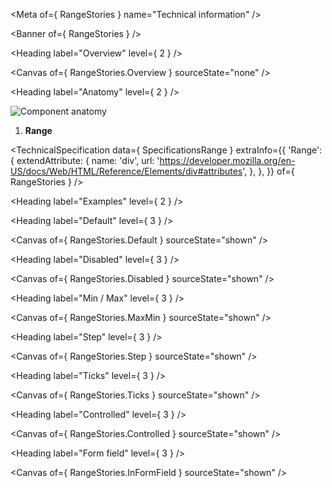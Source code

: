 
<Meta of={ RangeStories } name="Technical information" />

<Banner of={ RangeStories } />

<Heading label="Overview" level={ 2 } />

<Canvas of={ RangeStories.Overview } sourceState="none" />

<Heading label="Anatomy" level={ 2 } />

![Component anatomy](components/range/anatomy-tech.png "Component anatomy")

1. **Range**

<TechnicalSpecification
  data={ SpecificationsRange }
  extraInfo={{
    'Range': {
      extendAttribute: {
        name: 'div',
        url: 'https://developer.mozilla.org/en-US/docs/Web/HTML/Reference/Elements/div#attributes',
      },
    },
  }}
  of={ RangeStories } />

<Heading label="Examples" level={ 2 } />

<Heading label="Default" level={ 3 } />

<Canvas of={ RangeStories.Default } sourceState="shown" />

<Heading label="Disabled" level={ 3 } />

<Canvas of={ RangeStories.Disabled } sourceState="shown" />

<Heading label="Min / Max" level={ 3 } />

<Canvas of={ RangeStories.MaxMin } sourceState="shown" />

<Heading label="Step" level={ 3 } />

<Canvas of={ RangeStories.Step } sourceState="shown" />

<Heading label="Ticks" level={ 3 } />

<Canvas of={ RangeStories.Ticks } sourceState="shown" />

<Heading label="Controlled" level={ 3 } />

<Canvas of={ RangeStories.Controlled } sourceState="shown" />

<Heading label="Form field" level={ 3 } />

<Canvas of={ RangeStories.InFormField } sourceState="shown" />
